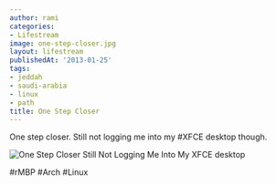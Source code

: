 ```yaml
---
author: rami
categories:
- Lifestream
image: one-step-closer.jpg
layout: lifestream
publishedAt: '2013-01-25'
tags:
- jeddah
- saudi-arabia
- linux
- path
title: One Step Closer
---
```


One step closer. Still not logging me into my #XFCE desktop though.

![One Step Closer Still Not Logging Me Into My XFCE desktop](/assets/images/content/lifestream/one-step-closer.jpg )

#rMBP #Arch #Linux
